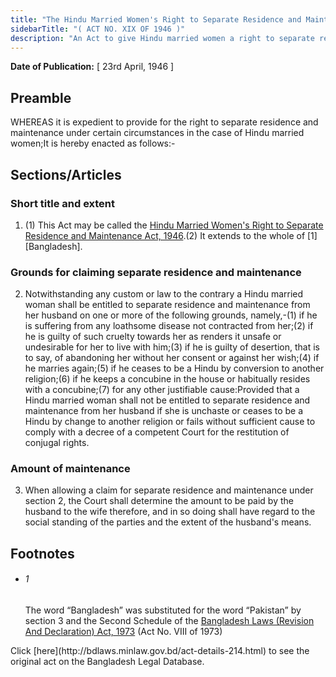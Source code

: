 ```yaml
---
title: "The Hindu Married Women's Right to Separate Residence and Maintenance Act, 1946"
sidebarTitle: "( ACT NO. XIX OF 1946 )"
description: "An Act to give Hindu married women a right to separate residence and maintenance under certain circumstances."
---
```


**Date of Publication:** [ 23rd April, 1946 ]

## Preamble

WHEREAS it is expedient to provide for the right to separate residence and maintenance under certain circumstances in the case of Hindu married women;It is hereby enacted as follows:-

## Sections/Articles

### Short title and extent

1. (1) This Act may be called the [Hindu Married Women's Right to Separate Residence and Maintenance Act, 1946](/laws/volume-10/act-214 "Hindu Married Women").(2) It extends to the whole of [1][Bangladesh].

### Grounds for claiming separate residence and maintenance

2. Notwithstanding any custom or law to the contrary a Hindu married woman shall be entitled to separate residence and maintenance from her husband on one or more of the following grounds, namely,-(1) if he is suffering from any loathsome disease not contracted from her;(2) if he is guilty of such cruelty towards her as renders it unsafe or undesirable for her to live with him;(3) if he is guilty of desertion, that is to say, of abandoning her without her consent or against her wish;(4) if he marries again;(5) if he ceases to be a Hindu by conversion to another religion;(6) if he keeps a concubine in the house or habitually resides with a concubine;(7) for any other justifiable cause:Provided that a Hindu married woman shall not be entitled to separate residence and maintenance from her husband if she is unchaste or ceases to be a Hindu by change to another religion or fails without sufficient cause to comply with a decree of a competent Court for the restitution of conjugal rights.

### Amount of maintenance

3. When allowing a claim for separate residence and maintenance under section 2, the Court shall determine the amount to be paid by the husband to the wife therefore, and in so doing shall have regard to the social standing of the parties and the extent of the husband's means.

## Footnotes

- ###### 1

  The word “Bangladesh” was substituted for the word “Pakistan” by section 3 and the Second Schedule of the [Bangladesh Laws (Revision And Declaration) Act, 1973](/laws/volume-17/act-430 "Bangladesh Laws (Revision And Declaration) Act, 1973") (Act No. VIII of 1973)

<Note>
  Click [here](http://bdlaws.minlaw.gov.bd/act-details-214.html) to see the original act on the Bangladesh Legal Database.
</Note>
